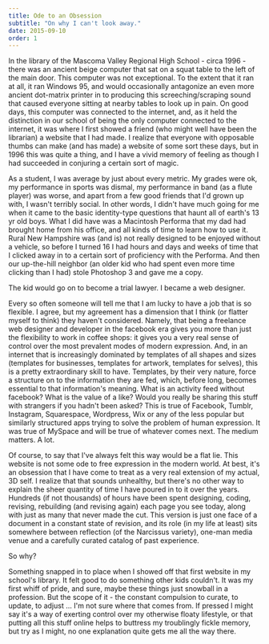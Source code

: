 ```yaml
---
title: Ode to an Obsession
subtitle: "On why I can't look away."
date: 2015-09-10
order: 1
---
```


In the library of the Mascoma Valley Regional High School - circa 1996 - there was an ancient beige computer that sat on a squat table to the left of the main door. This computer was not exceptional. To the extent that it ran at all, it ran Windows 95, and would occasionally antagonize an even more ancient dot-matrix printer in to producing this screeching/scraping sound that caused everyone sitting at nearby tables to look up in pain. On good days, this computer was connected to the internet, and, as it held the distinction in our school of being the only computer connected to the internet, it was where I first showed a friend (who might well have been the librarian) a website that I had made. I realize that everyone with opposable thumbs can make (and has made) a website of some sort these days, but in 1996 this was quite a thing, and I have a vivid memory of feeling as though I had succeeded in conjuring a certain sort of magic.

As a student, I was average by just about every metric. My grades were ok, my performance in sports was dismal, my performance in band (as a flute player) was worse, and apart from a few good friends that I'd grown up with, I wasn't terribly social. In other words, I didn't have much going for me when it came to the basic identity-type questions that haunt all of earth's 13 yr old boys. What I did have was a Macintosh Performa that my dad had brought home from his office, and all kinds of time to learn how to use it. Rural New Hampshire was (and is) not really designed to be enjoyed without a vehicle, so before I turned 16 I had hours and days and weeks of time that I clicked away in to a certain sort of proficiency with the Performa. And then our up-the-hill neighbor (an older kid who had spent even more time clicking than I had) stole Photoshop 3 and gave me a copy.

The kid would go on to become a trial lawyer. I became a web designer.

Every so often someone will tell me that I am lucky to have a job that is so flexible. I agree, but my agreement has a dimension that I think (or flatter myself to think) they haven't considered. Namely, that being a freelance web designer and developer in the facebook era gives you more than just the flexibility to work in coffee shops: it gives you a very real sense of control over the most prevalent modes of modern expression. And, in an internet that is increasingly dominated by templates of all shapes and sizes (templates for businesses, templates for artwork, templates for selves), this is a pretty extraordinary skill to have. Templates, by their very nature, force a structure on to the information they are fed, which, before long, becomes essential to that information's meaning. What is an activity feed without facebook? What is the value of a like? Would you really be sharing this stuff with strangers if you hadn't been asked? This is true of Facebook, Tumblr, Instagram, Squarespace, Wordpress, Wix or any of the less popular but similarly structured apps trying to solve the problem of human expression. It was true of MySpace and will be true of whatever comes next. The medium matters. A lot.

Of course, to say that I've always felt this way would be a flat lie. This website is not some ode to free expression in the modern world. At best, it's an obsession that I have come to treat as a very real extension of my actual, 3D self. I realize that that sounds unhealthy, but there's no other way to explain the sheer quantity of time I have poured in to it over the years. Hundreds (if not thousands) of hours have been spent designing, coding, revising, rebuilding (and revising again) each page you see today, along with just as many that never made the cut. This version is just one face of a document in a constant state of revision, and its role (in my life at least) sits somewhere between reflection (of the Narcissus variety), one-man media venue and a carefully curated catalog of past experience.

So why?

Something snapped in to place when I showed off that first website in my school's library. It felt good to do something other kids couldn't. It was my first whiff of pride, and sure, maybe these things just snowball in a profession. But the scope of it - the constant compulsion to curate, to update, to adjust ... I'm not sure where that comes from. If pressed I might say it's a way of exerting control over my otherwise floaty lifestyle, or that putting all this stuff online helps to buttress my troublingly fickle memory, but try as I might, no one explanation quite gets me all the way there.